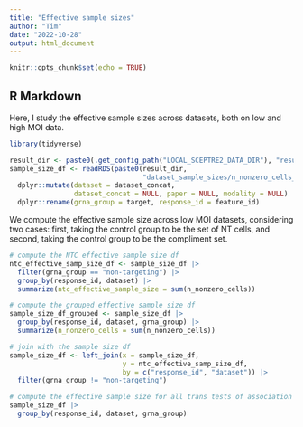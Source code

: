 ```yaml
---
title: "Effective sample sizes"
author: "Tim"
date: "2022-10-28"
output: html_document
---
```


```r
knitr::opts_chunk$set(echo = TRUE)
```

## R Markdown

Here, I study the effective sample sizes across datasets, both on low and high MOI data.

```r
library(tidyverse)

result_dir <- paste0(.get_config_path("LOCAL_SCEPTRE2_DATA_DIR"), "results/")
sample_size_df <- readRDS(paste0(result_dir,
                                 "dataset_sample_sizes/n_nonzero_cells_per_grna.rds")) |>
  dplyr::mutate(dataset = dataset_concat,
                dataset_concat = NULL, paper = NULL, modality = NULL) |>
  dplyr::rename(grna_group = target, response_id = feature_id)
```

We compute the effective sample size across low MOI datasets, considering two cases: first, taking the control group to be the set of NT cells, and second, taking the control group to be the compliment set.

```r
# compute the NTC effective sample size df
ntc_effective_samp_size_df <- sample_size_df |>
  filter(grna_group == "non-targeting") |>
  group_by(response_id, dataset) |>
  summarize(ntc_effective_sample_size = sum(n_nonzero_cells))

# compute the grouped effective sample size df
sample_size_df_grouped <- sample_size_df |>
  group_by(response_id, dataset, grna_group) |>
  summarize(n_nonzero_cells = sum(n_nonzero_cells))

# join with the sample size df
sample_size_df <- left_join(x = sample_size_df,
                            y = ntc_effective_samp_size_df,
                            by = c("response_id", "dataset")) |>
  filter(grna_group != "non-targeting")

# compute the effective sample size for all trans tests of association
sample_size_df |>
  group_by(response_id, dataset, grna_group)
```

